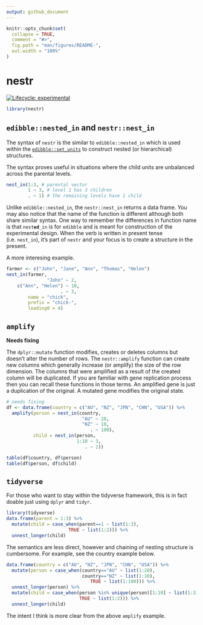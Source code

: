```yaml
---
output: github_document
---
```


<!-- README.md is generated from README.Rmd. Please edit that file -->

```r
knitr::opts_chunk$set(
  collapse = TRUE,
  comment = "#>",
  fig.path = "man/figures/README-",
  out.width = "100%"
)
```

# nestr

<!-- badges: start -->
[![Lifecycle: experimental](https://img.shields.io/badge/lifecycle-experimental-orange.svg)](https://www.tidyverse.org/lifecycle/#experimental)
<!-- badges: end -->


```r
library(nestr)
```

## `edibble::nested_in` and `nestr::nest_in`

The syntax of `nestr` is the similar to `edibble::nested_in` which is used within the [`edibble::set_units`](https://edibble.emitanaka.org/reference/set_units.html) to construct nested (or hierarchical) structures. 

The syntax proves useful in situations where the child units are unbalanced across the parental levels. 

```r
nest_in(1:3, # parental vector
        1 ~ 3, # level 1 has 3 children
        . ~ 1) # the remaining levels have 1 child 
```




Unlike `edibble::nested_in`, the `nestr::nest_in` returns a data frame. You may also notice that the name of the function is different although both share similar syntax. One way to remember the differences in function name is that `nest`**`ed`**`_in` is for `edibble` and is meant for construction of the experimental design. When the verb is written in present tense (i.e. `nest_in`), it's part of `nestr` and your focus is to create a structure in the present.



A more interesing example.

```r
farmer <- c("John", "Jane", "Ann", "Thomas", "Helen")
nest_in(farmer, 
               "John" ~ 2,
    c("Ann", "Helen") ~ 10,
                    . ~ 3,
        name = "chick",
        prefix = "chick-",
        leading0 = 4)
```


## `amplify`

**Needs fixing**

The `dplyr::mutate` function modifies, creates or deletes columns but doesn't alter the number of rows. The `nestr::amplify` function can create new columns which generally increase (or amplify) the size of the row dimension. The columns that were amplified as a result of the created column will be duplicated. If you are familiar with gene replication process then you can recall these functions in those terms. An amplified gene is just a duplication of the original. A mutated gene modifies the original state.

```r
# needs fixing
df <- data.frame(country = c("AU", "NZ", "JPN", "CHN", "USA")) %>% 
  amplify(person = nest_in(country, 
                            "AU" ~ 20,
                            "NZ" ~ 10,
                               . ~ 100),
          child = nest_in(person, 
                          1:10 ~ 3,
                             . ~ 2))

table(df$country, df$person)
table(df$person, df$child)
```


## `tidyverse`

For those who want to stay within the tidyverse framework, this is in fact doable just using `dplyr` and `tidyr`. 

```r
library(tidyverse)
data.frame(parent = 1:3) %>% 
  mutate(child = case_when(parent==1 ~ list(1:3),
                       TRUE ~ list(1:2))) %>% 
  unnest_longer(child)
```

The semantics are less direct, however and chaining of nesting structure is cumbersome. For example, see the country example below.


```r
data.frame(country = c("AU", "NZ", "JPN", "CHN", "USA")) %>% 
  mutate(person = case_when(country=="AU" ~ list(1:20),
                            country=="NZ" ~ list(1:10),
                               TRUE ~ list(1:100))) %>% 
  unnest_longer(person) %>% 
  mutate(child = case_when(person %in% unique(person)[1:10] ~ list(1:3),
                           TRUE ~ list(1:2))) %>% 
  unnest_longer(child)
```

The intent I think is more clear from the above `amplify` example.

